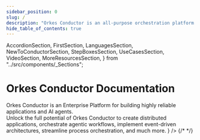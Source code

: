 ```yaml
---
sidebar_position: 0
slug: /
description: "Orkes Conductor is an all-purpose orchestration platform for developing applications across multiple languages, microservices, APIs, databases, LLMs, and more."
hide_table_of_contents: true
---
```


  AccordionSection,
  FirstSection,
  LanguagesSection,
  NewToConductorSection,
  StepBoxesSection,
  UseCasesSection,
  VideoSection,
  MoreResourcesSection,
} from "../src/components/_Sections";

# Orkes Conductor Documentation

<main className={`mainContainer container`}>
<NewToConductorSection
  title="What is Orkes Conductor?"
  description={
    <div>
      Orkes Conductor is an Enterprise Platform for building
      highly reliable applications and AI agents.
      <br />
      Unlock the full potential of Orkes Conductor to create distributed
      applications, orchestrate agentic workflows, implement event-driven
      architectures, streamline process orchestration, and much more.
    </div>
  }
/>
<StepBoxesSection
  steps={[
    {
      title: "Getting Started",
      description:
        "Explore key concepts, set up Orkes Conductor, and learn how to build your first workflow.",
      to: "/category/getting-started ",
    },
    {
      title: "Orkes Templates",
      description:
        "Discover ready-to-use templates to build powerful use cases at speed.",
      to: "/category/templates",
    },
    {
      title: "AI Orchestration",
      description:
        "Dive into Orkes Conductor's AI capabilities and learn how to leverage LLM tasks to create AI-powered and agentic workflows.",
      to: "/ai-orchestration ",
    },
  ]}
/>

  <LanguagesSection />
  <AccordionSection />
  <UseCasesSection />
  {/* <VideoSection /> */}
  <MoreResourcesSection />
</main>
